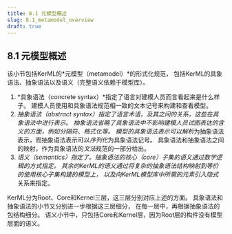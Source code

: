 ```yaml
---
title: 8.1 元模型概述
slug: 8.1_metamodel_overview
draft: true
---
```


## 8.1 元模型概述

该小节包括KerML的*元模型（metamodel）*的形式化规范，
包括KerML的具象语法、抽象语法以及语义（完整语义依赖于模型库）。

  1. *具象语法（concrete syntax）*指定了语言对建模人员而言看起来是什么样子。
    建模人员使用和具象语法规范相一致的文本记号来构建和查看模型。
  2. *抽象语法（abstract syntax）*指定了语言术语，及其之间的关系，这些在具象语法中进行表示。
    抽象语法省略了具象语法中不影响建模人员试图表达的含义的方面，例如分隔符、格式化等。
    模型的具象语法表示可以*解析*为抽象语法表示，而抽象语法表示可以*序列化*为具象语法记号。
    具象语法和抽象语法之间的映射，作为具象语法的*文法*规范的一部分给出。
  3. *语义（semantics）*指定了。抽象语法的*核心（core）*子集的语义通过数学逻辑的方式指定。
    其余的KerML的语义通过将复杂的抽象语法结构映射到等价的使用核心子集构建的模型上，
    以及向KerML模型库中所需的元素引入*隐式*关系来指定。

KerML分为Root、Core和Kernel三层，这三层分别对应上述的方面。
具象语法和抽象语法的小节又分别进一步根据这三层细分，
在每一层中，再根据抽象语法的包结构细分。
语义小节中，只包括Core和Kernel层，因为Root层的构件没有模型层面的语义。
